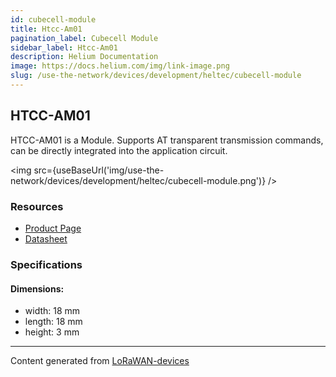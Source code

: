 ```yaml
---
id: cubecell-module
title: Htcc-Am01
pagination_label: Cubecell Module
sidebar_label: Htcc-Am01
description: Helium Documentation
image: https://docs.helium.com/img/link-image.png
slug: /use-the-network/devices/development/heltec/cubecell-module
---
```



## HTCC-AM01

HTCC-AM01 is a Module. Supports AT transparent transmission commands, can be directly integrated
into the application circuit.

<img src={useBaseUrl('img/use-the-network/devices/development/heltec/cubecell-module.png')} />

### Resources

- [Product Page](https://heltec.org/project/htcc-am01/)
- [Datasheet](https://heltec.org/project/htcc-am01/#1552557147424-7f1ec-5c652144-e1d6f6d7-e5b5)

### Specifications

#### Dimensions:

- width: 18 mm
- length: 18 mm
- height: 3 mm

---

Content generated from [LoRaWAN-devices](https://github.com/TheThingsNetwork/lorawan-devices)

